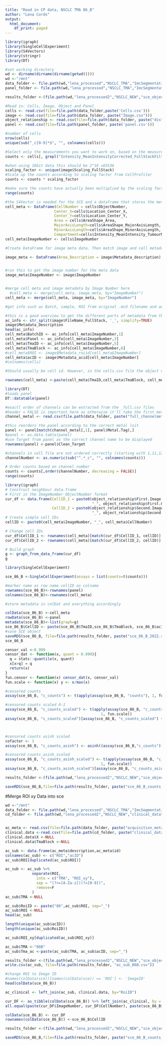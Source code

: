 ```yaml
---
title: "Read in CP data, NSCLC TMA 86_B"
author: "Lena Cords"
output:
  html_document:
    df_print: paged
---
```


```r
library(igraph)
library(SingleCellExperiment)
library(S4Vectors)
library(stringr)
library(DT)
```


```r
#set working directory 
wd <- dirname(dirname(dirname(getwd())))
wd <-"/mnt"
data_folder <- file.path(wd,"lena_processed","NSCLC_TMA","ImcSegmentationPipeline","analysis","LC_NSCLC_TMA_86_B",'cpinp')
panel_folder <- file.path(wd,"lena_processed","NSCLC_TMA","ImcSegmentationPipeline","analysis","LC_NSCLC_TMA_86_B",'cpout')

results_folder <-(file.path(wd,"lena_processed2","NSCLC_NEW","sce_objects","RAW"))
```


```r
#Read in: Cells, Image, Object and Panel
cells <- read.csv(file=file.path(data_folder,paste('Cells.csv')))
image <- read.csv(file=file.path(data_folder, paste("Image.csv")))
object_relationship <- read.csv(file=file.path(data_folder, paste("distance20_Object relationships.csv")))
panel <- read.csv(file=file.path(panel_folder, paste('panel.csv')))
```

```r
#number of cells
nrow(cells)
unique(sub("_c[0-9]*$", "", colnames(cells)))

#Select only the measurements you want to work on, based on the measurements displayed above Intensity_MeanIntensityCellsCorr_ColdStack
counts <- cells[, grepl("Intensity_MeanIntensityCorrected_FullStackFiltered", colnames(cells))]
```

```r
#when using 16bit data this should be 2^16 =65536
scaling_factor <- unique(image$Scaling_FullStack)
#Scale up the counts according to scaling factor from CellProfiler
counts <- counts * scaling_factor

#make sure the counts have actually been multiplied by the scaling factor
range(counts)
```


```r
#the S4Vector is needed for the SCE and a dataframe that stores the metadata per category
cell_meta <- DataFrame(CellNumber = cells$ObjectNumber,
                      Center_X=cells$Location_Center_X,
                      Center_Y=cells$Location_Center_Y,
                      Area = cells$AreaShape_Area,
                      MajorAxisLength=cells$AreaShape_MajorAxisLength,
                      MinorAxisLength=cells$AreaShape_MinorAxisLength,
                      Compartment=cells$Intensity_MeanIntensity_TumourMask_Distance_B100)
cell_meta$ImageNumber <- cells$ImageNumber

#Create DataFrame for image meta data. Then match image and cell metadata by ImageNumber

image_meta <- DataFrame(Area_Description = image$Metadata_description)


#run this to get the image number for the meta data
image_meta$ImageNumber <- image$ImageNumber


#merge cell meta and image metadata by Image Number here
  #cell_meta <- merge(cell_meta, image_meta, by="ImageNumber")
cell_meta <- merge(cell_meta, image_meta, by="ImageNumber")
```


```r
#get info such as Batch, sample, ROI from original .mcd filename and add it to the cell metadata (colDat)

#this is a good overview to get the different parts of metadata from the file name
ac_info <- str_split(image$FileName_FullStack, '_', simplify=TRUE)
image$Metadata_Description
head(ac_info)
cell_meta$BatchID <- ac_info[cell_meta$ImageNumber,1]
cell_meta$Panel <- ac_info[cell_meta$ImageNumber,3]
cell_meta$TmaID <- ac_info[cell_meta$ImageNumber,5]
cell_meta$TmaBlock <- ac_info[cell_meta$ImageNumber,6]
#cell_meta$ROI <- image$Metadata_roiid[cell_meta$ImageNumber]
cell_meta$acID <- image$Metadata_acid[cell_meta$ImageNumber]
#colnames(cells)
```




```r
#Should usually be cell id. However, in the cells.csv file the object number is counted per imgage, so to get unique cell IDs, they must be establishes by combining ObjectNumber, ImageNumber/ROINumber and SampleID

rownames(cell_meta) <-paste(cell_meta$TmaID,cell_meta$TmaBlock, cell_meta$acID, cell_meta$CellNumber, sep='_')
```


```r
library(DT)
#loads panel
DT::datatable(panel)

#exactl order of channels can be extracted from the _full.csv files
#header = FALSE is important here as otherwise it'll take the first metal as a header
channel_metal <- read.csv(file.path(data_folder, paste("full_channelmeta.csv")), header=FALSE)

#this reorders the panel according to the correct metal lsit
panel <- panel[match(channel_metal[,1], panel$Metal.Tag),]
#panel <- as.data.table(panel)
#use Target from panel as the correct channel name to be displayed
rownames(panel) <-panel$Clean_Target

#channels in cell file are not ordered correctly (starting with 1,11,12 ... 2,21,22 ... 3,31,32...), hence we need to reorder them
channelNumber <- as.numeric(sub("^.*_c", "", colnames(counts)))

# Order counts based on channel number
counts <- counts[,order(channelNumber, decreasing = FALSE)] 
range(counts)
```

```r
library(igraph)
# Construct neighbour data.frame
# First in the ImageNumber_ObjectNumber format
cur_df <- data.frame(CellID_1 = paste0(object_relationship$First.Image.Number, 
                                       "_", object_relationship$First.Object.Number),
                     CellID_2 = paste0(object_relationship$Second.Image.Number, 
                                       "_", object_relationship$Second.Object.Number))
# Create simple cell IDs
cellID <- paste0(cell_meta$ImageNumber, "_", cell_meta$CellNumber)

# Change cell IDs
cur_df$CellID_1 <- rownames(cell_meta)[match(cur_df$CellID_1, cellID)]
cur_df$CellID_2 <- rownames(cell_meta)[match(cur_df$CellID_2, cellID)]

# Build graph
g <- graph_from_data_frame(cur_df)
g
```


```r
library(SingleCellExperiment)

sce_86_B <-SingleCellExperiment(assays = list(counts=t(counts)))

#marker name as row name cellID as colname
rownames(sce_86_B)<-rownames(panel)
colnames(sce_86_B)<-rownames(cell_meta)

#store metadata in colDat and everything accordingly

colData(sce_86_B) <-cell_meta
rowData(sce_86_B) <-panel
metadata(sce_86_B)<-list(graph=g)
sce_86_B$CellID <- paste(sce_86_B$TmaID,sce_86_B$TmaBlock, sce_86_B$acID, sce_86_B$CellNumber, sep='_')
#save SCE object
saveRDS(sce_86_B, file=file.path(results_folder, paste("sce_86_B_2022.rds")))
sce_86_B
```

```r
censor_val <-0.999
censor_dat <- function(x, quant = 0.999){
  q = stats::quantile(x, quant)
  x[x>q] = q
  return(x)
}
fun.censor <- function(x) censor_dat(x, censor_val)
fun.scale <- function(x) y <- x/max(x)

#censored counts
assay(sce_86_B, "c_counts") <- t(apply(assay(sce_86_B, "counts"), 1, fun.censor))

#censored counts scaled 0-1
assay(sce_86_B, "c_counts_scaled") <- t(apply(assay(sce_86_B, "c_counts"),
                                           1, fun.scale))
assay(sce_86_B, "c_counts_scaled")[assay(sce_86_B, "c_counts_scaled") < 0] <- 0



#censored counts asinh scaled
cofactor <- 1
assay(sce_86_B, "c_counts_asinh") <- asinh((assay(sce_86_B,"c_counts"))/cofactor)

#censored counts_asinh_scaled
assay(sce_86_B, "c_counts_asinh_scaled") <- t(apply(assay(sce_86_B, "c_counts_asinh"),
                                           1, fun.scale))
assay(sce_86_B, "c_counts_asinh_scaled")[assay(sce_86_B, "c_counts_asinh") < 0] <- 0

results_folder <-(file.path(wd,"lena_processed2","NSCLC_NEW","sce_objects","counts"))

saveRDS(sce_86_B,file=file.path(results_folder, paste("sce_86_B_counts_RAW",".rds",sep="")))
```

#Merge ROI xy Data into sce
```r
wd <-"/mnt"
data_folder <- file.path(wd,"lena_processed","NSCLC_TMA","ImcSegmentationPipeline","analysis","LC_NSCLC_TMA_86_B",'cpinp')
cd_folder <- file.path(wd,"lena_processed2","NSCLC_NEW","clinical_data")


ac_meta <- read.csv(file=file.path(data_folder, paste("acquisition_metadata.csv")))
clinical.data <-read.csv(file=file.path(cd_folder, paste("clinical_data.csv")))
clinical.data$X <-NULL
clinical.data$TmaBlock <-NULL
```

```r
ac_sub <- data.frame(ac_meta$description,ac_meta$id)
colnames(ac_sub) <- c("ROI","acID")
ac_sub$ROI[duplicated(ac_sub$ROI)]

ac_sub <- ac_sub %>%
            separate(ROI, 
              into = c("TMA", "ROI_xy"), 
              sep = "(?<=[A-Za-z])(?=[0-9])",
              remove=F
            )
ac_sub$TMA <-NULL

ac_sub$RoiID <- paste("86",ac_sub$ROI, sep="_")
ac_sub$ROI <-NULL
head(ac_sub)

length(unique(ac_sub$acID))
length(unique(ac_sub$RoiID))

ac_sub$ROI_xy[duplicated(ac_sub$ROI_xy)]

ac_sub$TMA <-"86B"
ac_sub$Tma_ac <-paste(ac_sub$TMA, ac_sub$acID, sep="_")

results_folder <-(file.path(wd,"lena_processed2","NSCLC_NEW","sce_objects","clinical_data"))
write.csv(ac_sub, file=file.path(results_folder, "ac_sub_86B.csv"))
```

```r
#change ROI to Image ID
#names(colData(sce))[names(colData(sce)) == 'ROI'] <- 'ImageID'
head(colData(sce_86_B))

ac_clinical <- left_join(ac_sub, clinical.data, by="RoiID")

cur_DF <- as_tibble(colData(sce_86_B)) %>% left_join(ac_clinical, by = "acID") %>% DataFrame()
all.equal(paste(cur_DF$ImageNumber, cur_DF$CellNumber), paste(sce_86_B$ImageNumber, sce_86_B$CellNumber))

colData(sce_86_B) <- cur_DF
rownames(colData(sce_86_B)) <-sce_86_B$CellID
```

```r
results_folder <-(file.path(wd,"lena_processed2","NSCLC_NEW","sce_objects","counts_clinical data"))

saveRDS(sce_86_B,file=file.path(results_folder, paste("sce_86_B_counts_clinical-data_RAW",".rds",sep="")))
```
